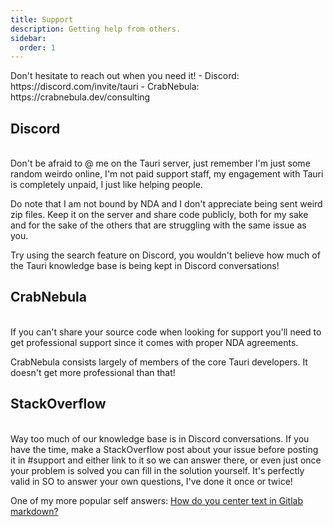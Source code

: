 ```yaml
---
title: Support
description: Getting help from others.
sidebar:
  order: 1
---
```



<SimonSays title="Everyone needs help sometimes">
Don't hesitate to reach out when you need it!
- Discord: https://discord.com/invite/tauri
- CrabNebula: https://crabnebula.dev/consulting
</SimonSays>


## Discord
<br/>
<SimonSays title="The main community hub">
Don't be afraid to @ me on the Tauri server, just remember I'm just some random weirdo online, I'm not paid support staff, my engagement with Tauri is completely unpaid, I just like helping people.

Do note that I am not bound by NDA and I don't appreciate being sent weird zip files. Keep it on the server and share code publicly, both for my sake and for the sake of the others that are struggling with the same issue as you.

Try using the search feature on Discord, you wouldn't believe how much of the Tauri knowledge base is being kept in Discord conversations!
</SimonSays>


## CrabNebula
<br/>
<SimonSays title="Support company">
If you can't share your source code when looking for support you'll need to get professional support since it comes with proper NDA agreements.

CrabNebula consists largely of members of the core Tauri developers. It doesn't get more professional than that!
</SimonSays>

## StackOverflow
<br/>
<SimonSays title="Help spread the word">
Way too much of our knowledge base is in Discord conversations. If you have the time, make a StackOverflow post about your issue before posting it in #support and either link to it so we can answer there, or even just once your problem is solved you can fill in the solution yourself. It's perfectly valid in SO to answer your own questions, I've done it once or twice!

One of my more popular self answers: [How do you center text in Gitlab markdown?](https://stackoverflow.com/questions/53273660/how-do-you-center-text-in-gitlab-markdown)
</SimonSays>

